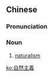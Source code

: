 {{also|自然主义}}
==Chinese==
{{zh-forms|s=自然主义|type=22}}
{{zh-wp}}

===Pronunciation===
{{zh-pron
|m=zìrán zhǔyì
|c=zi6 jin4 zyu2 ji6
|cat=n
}}

===Noun===
{{zh-noun}}

# [[naturalism]]

[[ko:自然主義]]